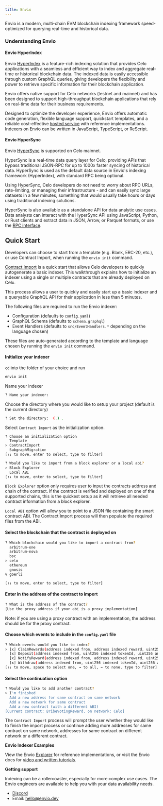 ```yaml
---
title: Envio
---
```


Envio is a modern, multi-chain EVM blockchain indexing framework speed-optimized
for querying real-time and historical data.

### Understanding Envio

#### Envio HyperIndex

Envio [HyperIndex](https://docs.envio.dev/docs/overview) is a feature-rich
indexing solution that provides Celo applications with a seamless and
efficient way to index and aggregate real-time or historical blockchain data.
The indexed data is easily accessible through custom GraphQL queries, giving
developers the flexibility and power to retrieve specific information for their
blockchain application.

Envio offers native support for Celo networks (testnet and mainnet) and has been designed
to support high-throughput blockchain applications that rely on real-time data
for their business requirements.

Designed to optimize the developer experience, Envio offers automatic code
generation, flexible language support, quickstart templates, and a reliable
cost-effective [hosted service](https://envio.dev/explorer) with reference implementations. Indexers on Envio can be written in JavaScript, TypeScript, or ReScript.

#### Envio HyperSync

Envio [HyperSync](https://docs.envio.dev/docs/overview-hypersync) is supported on Celo mainnet.

HyperSync is a real-time data query layer for Celo, providing APIs
that bypass traditional JSON-RPC for up to 1000x faster syncing of historical
data. HyperSync is used as the default data source in Envio's indexing framework (HyperIndex),
with standard RPC being optional.

Using HyperSync, Celo developers do not need to worry about RPC URLs,
rate-limiting, or managing their infrastructure - and can easily sync large
datasets in a few minutes, something that would usually take hours or days using
traditional indexing solutions.

HyperSync is also available as a standalone API for data analytic use cases.
Data analysts can interact with the HyperSync API using JavaScript, Python, or
Rust clients and extract data in JSON, Arrow, or Parquet formats, or use the [RPC interface](https://docs.envio.dev/docs/HyperSync/overview-hyperrpc).

## Quick Start

Developers can choose to start from a template (e.g. Blank, ERC-20, etc.), or
use Contract Import, when running the `envio init` command. 

[Contract Import](https://docs.envio.dev/docs/contract-import) is a quick start that allows Celo developers to quickly autogenerate a basic indexer. This walkthrough explains how to initialize an indexer using a single or multiple contracts that are already deployed on Celo. 

This process allows a user to quickly and easily start up a basic indexer and a queryable GraphQL API for their application in less than 5 minutes.

The following files are required to run the Envio indexer:
- Configuration (defaults to `config.yaml`)
- GraphQL Schema (defaults to `schema.graphql`)
- Event Handlers (defaults to `src/EventHandlers.*` depending on the language chosen)

These files are auto-generated according to the template and language chosen by running the `envio init` command. 

#### Initialize your indexer

`cd` into the folder of your choice and run
```bash
envio init
```
Name your indexer
```bash
? Name your indexer:
```
Choose the directory where you would like to setup your project (default is the current directory)
```bash
? Set the directory:  (.) .
```
Select `Contract Import` as the initialization option.
```bash
? Choose an initialization option
  Template
> ContractImport
  SubgraphMigration
[↑↓ to move, enter to select, type to filter]
```
```bash
? Would you like to import from a block explorer or a local abi?
> Block Explorer
  Local ABI
[↑↓ to move, enter to select, type to filter]
```
`Block Explorer` option only requires user to input the contracts address and chain of the contract. If the contract is verified and deployed on one of the supported chains, this is the quickest setup as it will retrieve all needed contract information from a block explorer. 

`Local ABI` option will allow you to point to a JSON file containing the smart contract ABI. The Contract Import process will then populate the required files from the ABI.

#### Select the blockchain that the contract is deployed on
```bash
? Which blockchain would you like to import a contract from?
  arbitrum-one
  arbitrum-nova
  bsc
> celo
  ethereum
  gnosis
v goerli

[↑↓ to move, enter to select, type to filter]
```
#### Enter in the address of the contract to import
```bash
? What is the address of the contract?
[Use the proxy address if your abi is a proxy implementation]
```
Note: if you are using a proxy contract with an implementation, the address should be for the proxy contract.

#### Choose which events to include in the `config.yaml` file
```bash
? Which events would you like to index?
> [x] ClaimRewards(address indexed from, address indexed reward, uint256 amount)
  [x] Deposit(address indexed from, uint256 indexed tokenId, uint256 amount)
  [x] NotifyReward(address indexed from, address indexed reward, uint256 indexed epoch, uint256 amount)
  [x] Withdraw(address indexed from, uint256 indexed tokenId, uint256 amount)
[↑↓ to move, space to select one, → to all, ← to none, type to filter]
```

#### Select the continuation option
```bash
? Would you like to add another contract?
> I'm finished
  Add a new address for same contract on same network
  Add a new network for same contract
  Add a new contract (with a different ABI)
[Current contract: BribeVotingReward, on network: Celo]
```

The `Contract Import` process will prompt the user whether they would like to finish the import process or continue adding more addresses for same contract on same network, addresses for same contract on different network or a different contract.


**Envio Indexer Examples**

View the Envio [Explorer](https://envio.dev/explorer) for reference implementations, or visit the Envio docs for [video and written tutorials](https://docs.envio.dev/docs/HyperIndex/tutorial-op-bridge-deposits). 

**Getting support**

Indexing can be a rollercoaster, especially for more complex use cases. The
Envio engineers are available to help you with your data availability needs.

- [Discord](https://discord.gg/mZHNWgNCAc)
- Email: [hello@envio.dev](mailto:hello@envio.dev)


